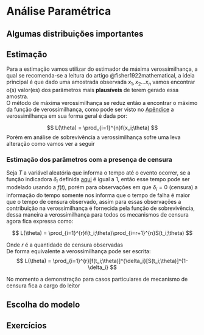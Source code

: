 # Análise Paramétrica

## Algumas distribuições importantes


## Estimação
Para a estimação vamos utilizar do estimador de máxima verossimilhança, a qual se recomenda-se a leitura do artigo @fisher1922mathematical, a ideia principal é que dado uma amostrada observada $x_1, x_2 \dots x_n$ vamos encontrar o(s) valor(es) dos parâmetros mais **plausíveis** de terem gerado essa amostra.   
O método de máxima verossimilhança se reduz então a encontrar o máximo da função de verossimilhança, como pode ser visto no [Apêndice](apend.qmd) a verossimilhança em sua forma geral é dada por:

$$
L(\theta) = \prod_{i=1}^{n}f(x_i;\theta)
$$
Porém em análise de sobrevivência a verossimilhança sofre uma leva alteração como vamos ver a seguir

### Estimação dos parâmetros com a presença de censura
Seja $T$ a variável aleatória que informa o tempo até o evento ocorrer, se a função indicadora $\delta_i$ definida [aqui](def.qmd) é igual a 1, então esse tempo pode ser modelado usando a $f(t)$, porém para observações em que $\delta_i=0$ (censura) a informação do tempo somente nos informa que o tempo de falha é maior que o tempo de censura observado, assim para essas observações a contribuição na verossimilhança é fornecida pela função de sobrevivência, dessa maneira a verossimilhança  para todos os mecanismos de censura agora fica expressa como:

$$
L(\theta) = \prod_{i=1}^{r}f(t_i;\theta)\prod_{i=r+1}^{n}S(t_i;\theta)
$$

Onde $r$ é a quantidade de censura observadas   
De forma equivalente a verossimilhança pode ser escrita:
$$
L(\theta) = \prod_{i=1}^{r}[f(t_i;\theta)]^{\delta_i}[S(t_i;\theta)]^{1-\delta_i}
$$

No momento a demonstração para casos particulares de mecanismo de censura fica a cargo do leitor

## Escolha do modelo


## Exercícios



